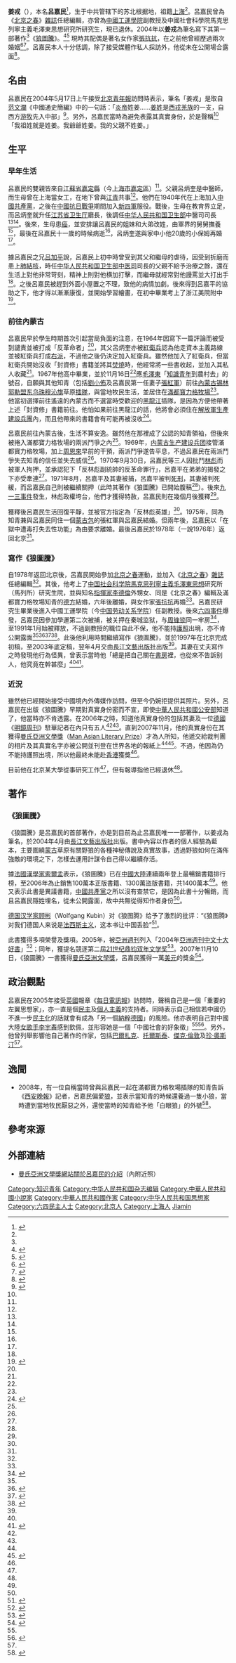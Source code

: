 {{noteTA
|1 = zh-cn:简·奥斯汀; zh-hant:珍·奧斯汀;
}}
{{Otheruses|subject=中国大陆作家姜戎|other=其他同名条目|姜戎}}
{{Infobox writer
| name         = 呂嘉民
| image        = 
| imagesize    = 
| caption      = 
| pseudonym    = 姜戎
| birthname    = 
| birthdate    = {{birth year and age|1946|04}}
| birthplace   = {{ROC}}{{cn|[[北京市|北平市]]}}
| deathdate    = 
| deathplace   = 
| occupation   = 作家
| nationality  = {{PRC}}
| period       = 2004年至今
| genre        = [[傷痕文學|傷痕文學]]、[[尋根文學|尋根文學]]
| subject      = 
| movement     = 
| notableworks = 《[[狼圖騰|狼圖騰]]》
| spouse       = [[張紅軍|張紅軍]]（1975－1977）<br />[[德方|德　方]]（1978－1984）<br />[[張抗抗|張抗抗]]（1984－）
| partner      = 
| children     = 
| relatives    = 
| influences   = [[巴爾扎克|巴爾扎克]]、[[列夫·托爾斯泰|列夫·托爾斯泰]]、[[傑克·倫敦|傑克·倫敦]]、[[珍·奧斯汀|珍·奧斯汀]]等
| influenced   = 
| awards       = [[曼氏亞洲文學獎|2007年曼氏亞洲文學獎]]
| signature    = 
| website      = 
}}
'''姜戎'''（{{bd|1946年|4月<ref name="《狼图腾》与影子作者">{{cite web | publisher = [[德國之聲|德國之聲]]中文網 | title = 《狼图腾》与影子作者 | url = http://www.dw-world.de/dw/article/0,,1940654,00.html | author = 亚思明 | date = 2006-03-22 | accessdate = 2009-08-19 | archive-date = 2010-05-23 | archive-url = https://web.archive.org/web/20100523093918/http://www.dw-world.de/dw/article/0,,1940654,00.html | dead-url = no }}</ref>|||catIdx=L}}），本名'''呂嘉民'''<ref name="Peng">{{cite web| publisher =[[中國時報|中國時報]]| title =六四繫獄拖累狼圖騰作者呂嘉民無緣出國| url =http://news.chinatimes.com/2007Cti/2007Cti-News/2007Cti-News-Content/0,4521,110505+112008031100072,00.html| author =彭志平| date =2008-03-11| accessdate =2009-03-18| deadurl =yes| archiveurl =https://web.archive.org/web/20080316011437/http://news.chinatimes.com/2007Cti/2007Cti-News/2007Cti-News-Content/0%2C4521%2C110505%2B112008031100072%2C00.html| archivedate =2008-03-16}}</ref>，生于中共管辖下的苏北根据地，祖籍[[上海|上海]]<ref name="Hill"/>。呂嘉民曾為《[[北京之春雜誌|北京之春]]》[[雜誌|雜誌]]任總編輯，亦曾為[[中國工運學院|中國工運學院]]副教授及中國社會科學院馬克思列寧主義毛澤東思想研究所研究生，現已退休。2004年以'''姜戎'''為筆名寫下其第一部著作<ref name="謊言帝國"/>《[[狼圖騰|狼圖騰]]》。<ref name="Watts">{{cite web | language = en | publisher = [[衛報|衛報]] | title = Jiang Rong tells Jonathan Watts about working as a shepherd（姜戎談個人牧羊者的工作） | url = http://www.guardian.co.uk/world/2007/nov/22/china.features11 | date = 2007-11-22 | author = Watts, Jonathan | accessdate = 2008-03-14 | archive-date = 2008-06-26 | archive-url = https://web.archive.org/web/20080626003452/http://www.guardian.co.uk/world/2007/nov/22/china.features11 | dead-url = no }}</ref><ref name="Bougon">{{cite web | language = en | publisher = 英文[[英文中國郵報|中國郵報]] | title = Chinese ex-prisoner now global literary star（中國前囚犯今變成文學巨星） | url = http://www.chinapost.com.tw/art/books/2008/03/11/146618/Chinese-ex-prisoner.htm | author = Bougon, Francois | date = 2008-03-11 | accessdate = 2008-03-14 | archive-date = 2008-03-19 | archive-url = https://web.archive.org/web/20080319023030/http://www.chinapost.com.tw/art/books/2008/03/11/146618/Chinese%2Dex%2Dprisoner.htm | dead-url = no }}</ref> 現時其配偶是著名女作家[[張抗抗|張抗抗]]，在之前他曾經歷過兩次婚姻<ref name="Hill">{{cite web | language = en | publisher = [[獨立報|獨立報]] | title = Jiang Rong: The hour of the wolf（姜戎：狼的小時） | url = http://www.independent.co.uk/arts-entertainment/books/features/jiang-rong-the-hour-of-the-wolf-798697.html | author = Justin, Hill | date = 2008-03-21 | accessdate = 2008-03-25 | archive-date = 2008-04-02 | archive-url = https://web.archive.org/web/20080402141150/http://www.independent.co.uk/arts-entertainment/books/features/jiang-rong-the-hour-of-the-wolf-798697.html | dead-url = no }}</ref><ref name="『狼图腾』能征服世界吗？">{{cite web | publisher = 德國之聲中文網 | title = 『狼图腾』能征服世界吗？ | url = http://www.dw-world.de/dw/article/0,2144,2307458,00.html | author = 文卿 | date = 2007-01-11 | accessdate = 2009-08-19 | archive-date = 2010-05-11 | archive-url = https://web.archive.org/web/20100511145810/http://www.dw-world.de/dw/article/0,2144,2307458,00.html | dead-url = no }}</ref>。呂嘉民本人十分低調，除了接受媒體作私人採訪外，他從未在公開場合露面<ref name="謊言帝國">{{cite book | author = 蓋伊·索爾孟 | coauthors =  | title = 謊言帝國－中國雞年紀行 | url = http://www.asianculture.com.tw/front/bin/ptdetail.phtml?Part=5408&Category=65810 | date = 2006年11月 | location = 台北市 | publisher = 允晨文化 | id =  | isbn = 9867178262 | page = 314 | access-date = 2009-08-19 | archive-url = https://web.archive.org/web/20090905061121/http://www.asianculture.com.tw/front/bin/ptdetail.phtml?Part=5408&Category=65810 | archive-date = 2009-09-05 | dead-url = yes }}</ref>。

== 名由 ==
呂嘉民在2004年5月17日上午接受[[北京青年報|北京青年報]]訪問時表示，筆名「姜戎」是取自[[范文瀾|范文瀾]]《中國通史簡編》中的一句話：「[[炎帝|炎帝]]姓姜……[[姜姓|姜姓]]是[[西戎|西戎]][[羌族|羌族]]的一支，自西方[[游牧|游牧]]先入中部」<ref name="Xinhua20040526">{{cite web | publisher = [[北京青年報|北京青年報]] | title = 姜戎：用半条命著《狼图腾》 | url = http://news.xinhuanet.com/book/2004-05/26/content_1489801.htm | author = 吳菲 | date = 2004-05-26 | accessdate = 2009-08-19 | archive-date = 2007-01-27 | archive-url = https://web.archive.org/web/20070127015122/http://news.xinhuanet.com/book/2004-05/26/content_1489801.htm | dead-url = no }}</ref>。另外，呂嘉民當時為避免表露其真實身份，於是聲稱<ref name="Xinhua20040526"/>「我祖姓就是姓姜。我爺爺姓姜。我的父親不姓姜。」

== 生平 ==
=== 早年生活 ===
呂嘉民的雙親皆來自[[江蘇省|江蘇省]][[嘉定區|嘉定縣]]（今[[上海市|上海市]][[嘉定區|嘉定區]]）<ref name="Hill"/>。父親呂炳奎是中醫師，而生母曾在上海當女工，在地下曾與[[江青|江青]]共事<ref name="青春如火草原如歌"/>。他們在1940年代在上海加入[[中國共產黨|中國共產黨]]，之後在[[中國抗日戰爭|中國抗日戰爭]]期間加入[[新四軍|新四軍]]服役。戰後，生母在教育界立足，而呂炳奎就升任[[江苏省卫生厅|江苏省卫生厅]]廳長，後調任[[中华人民共和国卫生部|中华人民共和国卫生部]]中醫司司長<ref name="Watts"/><ref name="青春如火草原如歌"/>。後來，生母患[[癌症|癌]]，並安排讓呂嘉民的姐妹和大弟改姓，由軍界的舅舅撫養<ref name="青春如火草原如歌"/>，最後在呂嘉民十一歲的時候病逝<ref name="Hill"/>，呂炳奎遂與家中小他20歲的小保姆再婚<ref name="青春如火草原如歌"/>。

據呂嘉民之兄[[吕加平|吕加平]]說，呂嘉民上初中時曾受到其父和繼母的虐待，因受到折磨而患上[[肺結核|肺結核]]，時任[[中华人民共和国卫生部中医司|中华人民共和国卫生部中医司]]司長的父親不給予治療之餘，還在生活上對他非常苛刻，精神上則對他横加打擊，而繼母就經常對他謾罵並大打出手<ref name="青春如火草原如歌"/>。之後呂嘉民被趕到外面小屋置之不理，致他的病情加劇。後來得到呂嘉平的協助之下，他才得以漸漸康復，並開始學習繪畫，在初中畢業考上了浙江美院附中<ref name="青春如火草原如歌">{{cite web | publisher = 南风窗 | title = 青春如火，草原如歌 | url = http://news.sina.com.cn/c/2008-05-09/173015508926.shtml | author = 阳敏 | date = 2008-05-09 | accessdate = 2009-08-18 | archive-date = 2019-06-26 | archive-url = https://web.archive.org/web/20190626155200/http://news.sina.com.cn/c/2008-05-09/173015508926.shtml | dead-url = no }}</ref>。

=== 前往內蒙古 ===
呂嘉民早於學生時期首次引起當局負面的注意，在1964年因寫下一篇評論而被受到譴責並被打成「反革命者」<ref name="Hill"/>，其父呂炳奎亦被[[紅衛兵|紅衛兵]]認為他走資本主義路線並被紅衛兵打成[[右派|右派]]，不過他之後仍決定加入紅衛兵。雖然他加入了紅衛兵，但當紅衛兵開始沒收「封資修」書籍並將其[[焚書|焚燒]]時，他經常將一些書收起，並加入其私人收藏<ref name="Watts"/>。1967年他高中畢業，並於11月16日<ref name="青春如火草原如歌"/>應[[毛澤東|毛澤東]]「[[知識青年|知識青年]]到農村去」的號召，自願與其他知青（包括[[劉小佈|劉小佈]]及呂嘉民第一任妻子[[張紅軍|張紅軍]]）前往[[內蒙古|內蒙古]][[锡林郭勒盟|锡林郭勒盟]][[东乌珠穆沁旗|东乌珠穆沁旗]]草原[[上山下鄉運動|插隊]]，與當地牧民生活，並居住在[[滿都寶力格牧場|滿都寶力格牧場]]<ref name="《狼图腾》与影子作者"/>。他當初選擇前往遙遠的內蒙古而不選當時受歡迎的[[黑龍江|黑龍江]]插隊，是因為方便他帶著上述「封資修」書籍前往。他怕如果前往黑龍江的話，他將會必須住在[[中國人民解放軍|解放軍]][[黑龍江生產建設兵團|生產建設兵團]]內，而且他帶來的書籍會有可能再被沒收<ref name="NYT20051103">{{cite web | language = en | publisher = 紐約時報 | title = A Novel, by Someone, Takes China by Storm（一本小說在中國引起風暴） | url = http://www.nytimes.com/2005/11/03/books/03jian.html?ex=1168318800&en=2530cd3ee76a49de&ei=5070 | author = French, Howard | date = 2005-11-03 | accessdate = 2007-04-20 | archive-date = 2015-04-03 | archive-url = https://web.archive.org/web/20150403031539/http://www.nytimes.com/2005/11/03/books/03jian.html?ex=1168318800&en=2530cd3ee76a49de&ei=5070 | dead-url = no }}</ref>。

呂嘉民前往內蒙古後，生活不算安逸。雖然他在那裡成了公認的知青領袖，但後來被捲入滿都寶力格牧場的兩派鬥爭之內<ref name="青春如火草原如歌"/>。1969年，[[内蒙古生产建设兵团|内蒙古生产建设兵团]]接管滿都寶力格牧場，加上[[周恩來|周恩來]]早前的干預，兩派鬥爭遂告平息，不過呂嘉民在兩派鬥爭失去知青的信任並失去威信<ref name="青春如火草原如歌"/>。1970年9月30日，呂嘉民等三人因批鬥[[林彪|林彪]]而被軍人拘押，並承認犯下「反林彪副統帥的反革命罪行」，呂嘉平在弟弟的揭發之下亦受牽連<ref name="青春如火草原如歌"/>。1971年8月，呂嘉平及其妻被捕，呂嘉平被判[[死刑|死刑]]，其妻被判死緩，而呂嘉民自己則被繼續關押（此時其著作《狼圖騰》已開始腹稿<ref name="Xinhua20040526"/>）。後來[[九一三事件|九一三事件]]發生，林彪政權垮台，他們才獲得特赦，呂嘉民則在幾個月後獲釋<ref name="青春如火草原如歌"/>。

獲釋後呂嘉民生活回復平靜，並被官方指定為「反林彪英雄」<ref name="青春如火草原如歌"/>。1975年，同為知青兼與呂嘉民同住一個[[蒙古包|蒙古包]]的張紅軍與呂嘉民結婚。但兩年後，呂嘉民以「在獄中遭毒打失去性功能」為由要求離婚。最後呂嘉民於1978年（一說1976年）返回北京<ref name="青春如火草原如歌"/>。

=== 寫作《狼圖騰》 ===
自1978年返回北京後，呂嘉民開始參加[[北京之春|北京之春]]運動，並加入《[[北京之春雜誌|北京之春]]》[[雜誌|雜誌]]任總編輯<ref name="Watts"/>。其後，他考上了[[中国社会科学院|中国社会科学院]][[馬克思列寧主義|馬克思列寧主義]][[毛澤東思想|毛澤東思想]]研究所（馬列所）研究生院，並與知名[[指揮家|指揮家]][[李德倫|李德倫]]外甥女、同是《北京之春》編輯及滿都寶力格牧場知青的[[德方|德方]]結婚，六年後離婚，與女作家[[張抗抗|張抗抗]]再婚<ref name="青春如火草原如歌"/>。呂嘉民研究生畢業後進入中國工運學院（今[[中国劳动关系学院|中国劳动关系学院]]）任副教授。後來[[六四事件|六四事件]]爆發，呂嘉民因參加學運第二次被捕，被关押在秦城监狱，与[[周锋锁|周锋锁]]同一牢房<ref>{{cite web | publisher = [[twitter|twitter]] | title = 周锋锁推特 | url = https://twitter.com/zhoufengsuo/status/569352602120380416 | date = 2015-02-21 | accessdate = 2020-01-01 | archive-date = 2021-05-28 | archive-url = https://web.archive.org/web/20210528171321/https://twitter.com/ZhouFengSuo/status/569352602120380416 }}</ref>，至1991年1月始被釋放，不過副教授的職位自此不保，他不能持[[護照|護照]]出境，亦不肯公開露面<ref name="《狼图腾》与影子作者"/><ref>{{cite book | language = en | author = Ding, X.L. | coauthors =  | title = The Decline of Communism in China: Legitimacy Crisis, 1977-1989（中國共產主義的衰落：合法性危機，1977-1989 ）| url =  | date = 1994 | location = 劍橋市 | publisher = [[劍橋大學出版社|劍橋大學出版社]] | id =  | isbn = 0521451388 | pages = 59–60 }}</ref><ref>{{cite web | language = en | publisher = [[洛衫磯時報|洛衫磯時報]] | title = Beijing Trials Seen as Threat to U.S. Ties | url = http://pqasb.pqarchiver.com/latimes/access/59987218.html?dids=59987218:59987218&FMT=ABS&FMTS=ABS:FT&date=Dec+06%2C+1990&author=DAVID+HOLLEY&pub=Los+Angeles+Times+(pre-1997+Fulltext)&desc=Beijing+Trials+Seen+as+Threat+to+U.S.+Ties+China%3A+Prosecution+of+pro-democracy+leaders+may+block+any+improvement+in+relations%2C+a+key+congressman+says.&pqatl=google | author = Holley, David | date = 1990-12-06 | accessdate = 2008-03-18 | archive-date = 2009-09-11 | archive-url = https://web.archive.org/web/20090911145221/http://pqasb.pqarchiver.com/latimes/access/59987218.html?dids=59987218:59987218&FMT=ABS&FMTS=ABS:FT&date=Dec+06%2C+1990&author=DAVID+HOLLEY&pub=Los+Angeles+Times+(pre-1997+Fulltext)&desc=Beijing+Trials+Seen+as+Threat+to+U.S.+Ties+China%3A+Prosecution+of+pro-democracy+leaders+may+block+any+improvement+in+relations%2C+a+key+congressman+says.&pqatl=google | dead-url = no }}</ref><ref>{{cite web | language = en | publisher = [[華盛頓郵報|華盛頓郵報]] | title = Chinese Activists Sentenced; Student Leader Wang Given 4-Year Term（中國活躍份子被宣判　學生領袖判四年徒刑） | url = http://www.highbeam.com/doc/1P2-1046346.html | author = Sun, Lena H. | date = 1991-12-27 | accessdate = 2008-03-18 | archive-url = https://web.archive.org/web/20110517052309/http://www.highbeam.com/doc/1P2-1046346.html | archive-date = 2011-05-17 | dead-url = yes }}</ref>。此後他利用時間繼續寫作《狼圖騰》，並於1997年在北京完成初稿，至2003年底定稿，翌年4月交由[[長江文藝出版社|長江文藝出版社]]出版<ref name="Xinhua20040526"/>。其妻在丈夫寫作之時發現他行為怪異，曾表示當時他「總是把自己關在[[書房|書房]]裡，也從來不告訴别人，他究竟在幹甚麼」<ref name="《狼图腾》与影子作者"/><ref name="DS20060321">{{cite web | language = de | publisher = [[明鏡|明鏡周刊]] | title = A Wolf in Sheep's Clothing: Beijing's Unwanted Best Seller（披著羊皮的狼：北京多餘的暢銷作家） | url = http://www.spiegel.de/international/0,1518,407184,00.html | author = Kremb, Jürgen | date = 2006-03-21 | accessdate = 2009-04-20 | archive-date = 2007-10-13 | archive-url = https://web.archive.org/web/20071013225648/http://www.spiegel.de/international/0,1518,407184,00.html | dead-url = no }}</ref>。

=== 近況 ===
雖然他已經開始接受中國境內外傳媒作訪問，但至今仍婉拒提供其照片。另外，呂嘉民在出版《狼圖騰》早期對真實身份密而不宣，即使[[中華人民共和國公安部|中華人民共和國公安部]]知道了，他當時亦不肯透露。在2006年之時，知道他真實身份的包括其妻及一位[[德國|德國]]《[[明鏡|明鏡周刊]]》駐華記者在內只有五人<ref name="《狼图腾》与影子作者"/><ref name="DS20060321"/>。直到2007年11月，他的真實身份在其獲得[[曼氏亞洲文學獎|曼氏亞洲文學獎]]（[[英仕曼亚洲文学奖|Man Asian Literary Prize]]）才為人所知，他遞交給裁判團的相片及其真實名字亦被公開並刊登在世界各地的報紙上<ref name="Watts"/><ref name="中國評論">{{cite web | publisher = [[中國評論|中國評論通訊社]] | title = 《狼圖騰》：當代中國人普遍焦慮的折射 | url = http://www.chinareviewnews.com/doc/1006/4/1/2/100641257.html?coluid=58&kindid=1217&docid=100641257&mdate=0511094624 | author =  | date = 2008-05-11 | accessdate = 2009-08-19 | archive-url = https://web.archive.org/web/20090904194249/http://www.chinareviewnews.com/doc/1006/4/1/2/100641257.html?coluid=58&kindid=1217&docid=100641257&mdate=0511094624 | archive-date = 2009-09-04 | dead-url = yes }}</ref>。不過，他因為仍不能持護照出境，所以他最終未能赴[[香港|香港]]獲獎<ref name="Peng"/>。

目前他在北京某大學從事研究工作<ref name="《狼图腾》与影子作者"/>，但有報導指他已經退休<ref name="中國評論"/>。

== 著作 ==
=== 《狼圖騰》 ===
{{main|狼圖騰}}
《狼圖騰》是呂嘉民的首部著作，亦是到目前為止呂嘉民唯一一部著作，以姜戎為筆名，於2004年4月由[[長江文藝出版社|長江文藝出版社]]出版。書中內容以作者的個人經驗為藍本，主要圍繞[[蒙古|蒙古]]草原有關野狼的各種神秘傳說及真實故事，透過野狼如何在滿佈強敵的環境之下，怎樣去運用計謀令自己得以繼續存活。

據[[法國|法國]][[漢學家|漢學家]][[索爾孟|索爾孟]]表示，《狼圖騰》已在[[中國大陸|中國大陸]]連續兩年登上最暢銷書籍排行榜，至2006年為止銷售100萬本正版書籍、1300萬盜版書籍，共1400萬本<ref name="謊言帝國"/>。他又表示此書是異議書籍，[[中國共產黨|中國共產黨]]之所以沒有查禁它，是因為此書十分暢銷，而且呂嘉民隱姓埋名，從未公開露面，故中共無從得知作者身份<ref name="謊言帝國"/>。

[[德国|德国]][[汉学家|汉学家]][[顾彬|顾彬]]（Wolfgang Kubin）对《狼图腾》给予了激烈的批评：“《狼图腾》对我们德国人来说是[[法西斯主义|法西斯主义]]，这本书让中国丢脸”<ref>{{cite web| publisher =[[南方周末|南方周末]]| title =争议《狼图腾》| url =http://www.infzm.com/content/6901| author =张英| date =2008-04-02| accessdate =2010-01-05| deadurl =yes| archiveurl =https://archive.is/20130426172439/http://www.infzm.com/content/6901| archivedate =2013-04-26}}</ref>。

此書獲得多項榮譽及獎項。2005年，被[[亞洲週刊|亞洲週刊]]列入「2004年[[亞洲週刊中文十大好書|亞洲週刊中文十大好書]]」<ref>{{cite web | publisher = [[亞洲週刊|亞洲週刊]]十九卷三期 | title = 2004亞洲週刊十大好書揭曉 | url = http://www.yzzk.com/cfm/Content_Archive.cfm?Channel=as&Path=3314008411/03AS1.cfm | author = 章海陵 | date = 2005-01-16 | accessdate = 2009-08-19 | archive-date = 2019-06-03 | archive-url = https://web.archive.org/web/20190603063805/http://www.yzzk.com/cfm/Content_Archive.cfm?Channel=as&Path=3314008411%2F03AS1.cfm | dead-url = yes }}</ref>；同年，獲提名競逐第二屆[[鼎钧双年文学奖|21世纪鼎钧双年文学奖]]<ref>{{cite web | publisher = [[新浪|新浪讀書]] | title = 第二届“21世纪鼎钧双年文学奖”揭晓 | url = http://book.sina.com.cn/news/c/2005-04-05/3/182578.shtml | author =  | date = 2007-04-05 | accessdate = 2009-08-19 | deadurl = yes | archiveurl = https://web.archive.org/web/20050909222636/http://book.sina.com.cn/news/c/2005-04-05/3/182578.shtml | archivedate = 2005-09-09 }}</ref>。2007年11月10日，《狼圖騰》一書獲得[[曼氏亞洲文學獎|曼氏亞洲文學獎]]，呂嘉民獲得一萬[[美元|美元]]的獎金<ref name="Man2007">{{cite web | language = en | publisher = 曼氏亞洲文學獎網站 | title = Jiang Rong's Wolf Totem Wins the Inaugural Man Asian Literary Prize（姜戎《狼圖騰》贏得曼氏亞洲文學獎） | url = http://www.manasianliteraryprize.org/2007/10Nov2007release.pdf | author =  | date = 2007-11-10 | accessdate = 2009-08-19 | deadurl = yes | archiveurl = https://web.archive.org/web/20090106192959/http://www.manasianliteraryprize.org/2007/10Nov2007release.pdf | archivedate = 2009-01-06 }}</ref>。

== 政治觀點 ==
呂嘉民在2005年接受[[英國|英國]]報章《[[每日電訊報|每日電訊報]]》訪問時，聲稱自己是一個「重要的左翼思想家」，亦一直是個[[民主|民主]]及[[個人主義|個人主義]]的支持者。同時表示自己相信若中國仍不進一步[[民主化|民主化]]的話就會有成為「另一個[[納粹德國|納粹德國]]」的風險。他亦表明自己對中國大陸[[女歌手|女歌手]][[李宇春|李宇春]]感到欽佩，並形容她是一個「中國社會的好象徵」<ref name="DS20060321"/><ref name="Telegraph20051029">{{cite web | language = en | publisher = [[每日電訊報|每日電訊報]] | title = Best-seller urges Chinese to release their inner wolf | url = http://www.telegraph.co.uk/news/main.jhtml?xml=/news/2005/10/29/wchina29.xml&sSheet=/news/2005/10/29/ixworld.html | author = Spencer, Richard | date = 2005-10-29 | accessdate = 2009-04-20 | archive-date = 2008-03-21 | archive-url = https://web.archive.org/web/20080321011124/http://www.telegraph.co.uk/news/main.jhtml?xml=%2Fnews%2F2005%2F10%2F29%2Fwchina29.xml&sSheet=%2Fnews%2F2005%2F10%2F29%2Fixworld.html | dead-url = yes }}</ref>。另外，他曾列舉影響他自己著作的作家，包括[[巴爾扎克|巴爾扎克]]、[[列夫·托爾斯泰|托爾斯泰]]、[[傑克·倫敦|傑克·倫敦]]及[[珍·奧斯汀|珍·奧斯汀]]<ref name="NYT20051103"/>。

== 逸聞 ==
*2008年，有一位自稱當時曾與呂嘉民一起在滿都寶力格牧場插隊的知青告訴《[[西安晚報|西安晚報]]》記者，呂嘉民偏愛[[狼|狼]]，並表示當知青的時候還養過一隻小狼，當時遭到當地牧民厭惡之外，還使當時的知青給予他「白眼狼」的外號<ref>{{cite web | publisher = [[西安晚報|西安晚報]] | title = 知青揭姜戎老底 《狼图腾》作者是在造假？ | url = http://news.xinhuanet.com/book/2008-04/16/content_7989104.htm | author = 辛静 | date = 2008-04-16 | accessdate = 2009-08-20 | archive-date = 2015-08-15 | archive-url = https://web.archive.org/web/20150815080608/http://news.xinhuanet.com/book/2008-04/16/content_7989104.htm | dead-url = no }}</ref>。

== 參考來源 ==
{{Reflist}}

== 外部連結 ==
*{{en icon}}[https://web.archive.org/web/20090903130438/http://www.manasianliteraryprize.org/2007/JiangRong.html 曼氏亞洲文學獎網站關於呂嘉民的介紹]（內附近照）

{{Authority control}}
{{DEFAULTSORT:L}}
[[Category:知识青年|Category:知识青年]]
[[Category:中华人民共和国杂志编辑|Category:中华人民共和国杂志编辑]]
[[Category:中華人民共和國小說家|Category:中華人民共和國小說家]]
[[Category:中華人民共和國作家|Category:中華人民共和國作家]]
[[Category:中华人民共和国思想家|Category:中华人民共和国思想家]]
[[Category:六四民主人士|Category:六四民主人士]]
[[Category:北京人|Category:北京人]]
[[Category:上海人|Category:上海人]]
[[Category:呂姓|Jiamin]]